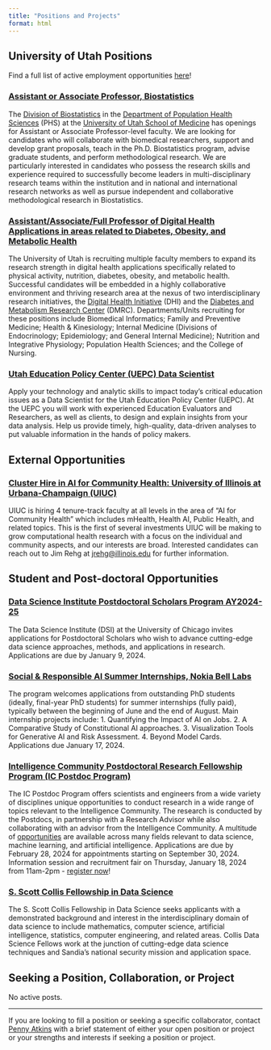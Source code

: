 ```yaml
---
title: "Positions and Projects"
format: html
---
```


## University of Utah Positions
Find a full list of active employment opportunities [here](https://utah.peopleadmin.com/){target="_blank"}!

### [Assistant or Associate Professor, Biostatistics](https://utah.peopleadmin.com/postings/153341){target="_blank"}
The [Division of Biostatistics](https://medicine.utah.edu/population-health-sciences/divisions/biostatistics){target="_blank"} in the [Department of Population Health Sciences](https://medicine.utah.edu/population-health-sciences){target="_blank"} (PHS) at the [University of Utah School of Medicine](https://medicine.utah.edu/){target="_blank"} has openings for Assistant or Associate Professor-level faculty. We are looking for candidates who will collaborate with biomedical researchers, support and develop grant proposals, teach in the Ph.D. Biostatistics program, advise graduate students, and perform methodological research. We are particularly interested in candidates who possess the research skills and experience required to successfully become leaders in multi-disciplinary research teams within the institution and in national and international research networks as well as pursue independent and collaborative methodological research in Biostatistics.

### [Assistant/Associate/Full Professor of Digital Health Applications in areas related to Diabetes, Obesity, and Metabolic Health](https://utah.peopleadmin.com/postings/153305){target="_blank"}
The University of Utah is recruiting multiple faculty members to expand its research strength in digital health applications specifically related to physical activity, nutrition, diabetes, obesity, and metabolic health. Successful candidates will be embedded in a highly collaborative environment and thriving research area at the nexus of two interdisciplinary research initiatives, the [Digital Health Initiative](https://uofuhealth.utah.edu/digital-health-initiative){target="_blank"} (DHI) and the [Diabetes and Metabolism Research Center](https://uofuhealth.utah.edu/diabetes-metabolism-research-center){target="_blank"} (DMRC). Departments/Units recruiting for these positions include Biomedical Informatics; Family and Preventive Medicine; Health & Kinesiology; Internal Medicine (Divisions of Endocrinology; Epidemiology; and General Internal Medicine); Nutrition and Integrative Physiology; Population Health Sciences; and the College of Nursing.

### [Utah Education Policy Center (UEPC) Data Scientist](https://utah.peopleadmin.com/postings/154681){target="_blank"}
Apply your technology and analytic skills to impact today’s critical education issues as a Data Scientist for the Utah Education Policy Center (UEPC). At the UEPC you will work with experienced Education Evaluators and Researchers, as well as clients, to design and explain insights from your data analysis. Help us provide timely, high-quality, data-driven analyses to put valuable information in the hands of policy makers. 

## External Opportunities
### [Cluster Hire in AI for Community Health: University of Illinois at Urbana-Champaign (UIUC)](https://healtheng.illinois.edu/AICommunityHealth){target="blank"}
UIUC is hiring 4 tenure-track faculty at all levels in the area of “AI for Community Health” which includes mHealth, Health AI, Public Health, and related topics. This is the first of several investments UIUC will be making to grow computational health research with a focus on the individual and community aspects, and our interests are broad. Interested candidates can reach out to Jim Rehg at [jrehg@illinois.edu](mailto:jrehg@illinois.edu) for further information.

## Student and Post-doctoral Opportunities
<!-- ### [Eric and Wendy Schmidt AI in Science Postdoctoral Fellows at The University of Chicago](https://apply.interfolio.com/131477){target="_blank"}
The AI in Science Postdoctoral Fellow Program at the University of Chicago is seeking scholars who seek to advance and accelerate the adoption of artificial intelligence (AI) in the natural sciences. Applications reviewed starting November 1, 2023. -->

### [Data Science Institute Postdoctoral Scholars Program AY2024-25](https://uchicago.infoready4.com/#competitionDetail/1911556){target="_blank"}
The Data Science Institute (DSI) at the University of Chicago invites applications for Postdoctoral Scholars who wish to advance cutting-edge data science approaches, methods, and applications in research. Applications are due by January 9, 2024.

### [Social & Responsible AI Summer Internships, Nokia Bell Labs](https://social-dynamics.net/docs/interns_2024.pdf){target="_blank"}
The program welcomes applications from outstanding PhD students (ideally, final-year PhD students) for summer internships (fully paid), typically between the beginning of June and the end of August. Main internship projects include: 1. Quantifying the Impact of AI on Jobs.  2. A Comparative Study of Constitutional AI approaches. 3. Visualization Tools for Generative AI and Risk Assessment. 4. Beyond Model Cards. Applications due January 17, 2024.

### [Intelligence Community Postdoctoral Research Fellowship Program (IC Postdoc Program)](https://orise.orau.gov/icpostdoc/){target="_blank"}
The IC Postdoc Program offers scientists and engineers from a wide variety of disciplines unique opportunities to conduct research in a wide range of topics relevant to the Intelligence Community. The research is conducted by the Postdocs, in partnership with a Research Advisor while also collaborating with an advisor from the Intelligence Community. A multitude of [opportunities](https://orise.orau.gov/icpostdoc/current-opportunities.html){target="_blank"} are available across many fields relevant to data science, machine learning, and artificial intelligence. Applications are due by February 28, 2024 for appointments starting on September 30, 2024. Information session and recruitment fair on Thursday, January 18, 2024 from 11am-2pm - [register now](https://app.brazenconnect.com/events/ogQKW){target="_blank"}!

### [S. Scott Collis Fellowship in Data Science](https://www.sandia.gov/careers/career-possibilities/students-and-postdocs/fellowships/data-science-fellowship/){target="_blank"}
The S. Scott Collis Fellowship in Data Science seeks applicants with a demonstrated background and interest in the interdisciplinary domain of data science to include mathematics, computer science, artificial intelligence, statistics, computer engineering, and related areas. Collis Data Science Fellows work at the junction of cutting-edge data science techniques and Sandia’s national security mission and application space. 

## Seeking a Position, Collaboration, or Project
No active posts.

***

If you are looking to fill a position or seeking a specific collaborator, contact [Penny Atkins](mailto:pennyatkins@hsc.utah.edu?subject=Positions%20and%20Projects%20Post) with a brief statement of either your open position or project or your strengths and interests if seeking a position or project. 
